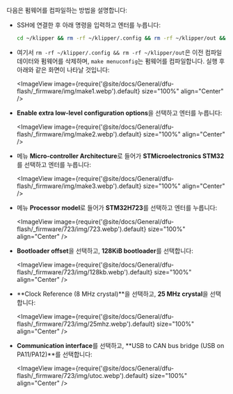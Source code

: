 다음은 펌웨어를 컴파일하는 방법을 설명합니다:
* SSH에 연결한 후 아래 명령을 입력하고 엔터를 누릅니다:

    ```bash
    cd ~/klipper && rm -rf ~/klipper/.config && rm -rf ~/klipper/out && make menuconfig
    ```

* 여기서 `rm -rf ~/klipper/.config && rm -rf ~/klipper/out`은 이전 컴파일 데이터와 펌웨어를 삭제하며, `make menuconfig`는 펌웨어를 컴파일합니다. 실행 후 아래와 같은 화면이 나타날 것입니다:

    <ImageView image={require('@site/docs/General/dfu-flash/_firmware/img/make1.webp').default} size="100%" align="Center" />

* **Enable extra low-level configuration options**을 선택하고 엔터를 누릅니다:

    <ImageView image={require('@site/docs/General/dfu-flash/_firmware/img/make2.webp').default} size="100%" align="Center" />

* 메뉴 **Micro-controller Architecture**로 들어가 **STMicroelectronics STM32**를 선택하고 엔터를 누릅니다:

    <ImageView image={require('@site/docs/General/dfu-flash/_firmware/img/make3.webp').default} size="100%" align="Center" />

* 메뉴 **Processor model**로 들어가 **STM32H723**를 선택하고 엔터를 누릅니다:

    <ImageView image={require('@site/docs/General/dfu-flash/_firmware/723/img/723.webp').default} size="100%" align="Center" />

* **Bootloader offset**을 선택하고, **128KiB bootloader**를 선택합니다:

    <ImageView image={require('@site/docs/General/dfu-flash/_firmware/723/img/128kb.webp').default} size="100%" align="Center" />

* **Clock Reference (8 MHz crystal)**을 선택하고, **25 MHz crystal**을 선택합니다:

    <ImageView image={require('@site/docs/General/dfu-flash/_firmware/723/img/25mhz.webp').default} size="100%" align="Center" />

* **Communication interface**를 선택하고, **USB to CAN bus bridge (USB on PA11/PA12)**를 선택합니다:

    <ImageView image={require('@site/docs/General/dfu-flash/_firmware/723/img/utoc.webp').default} size="100%" align="Center" />